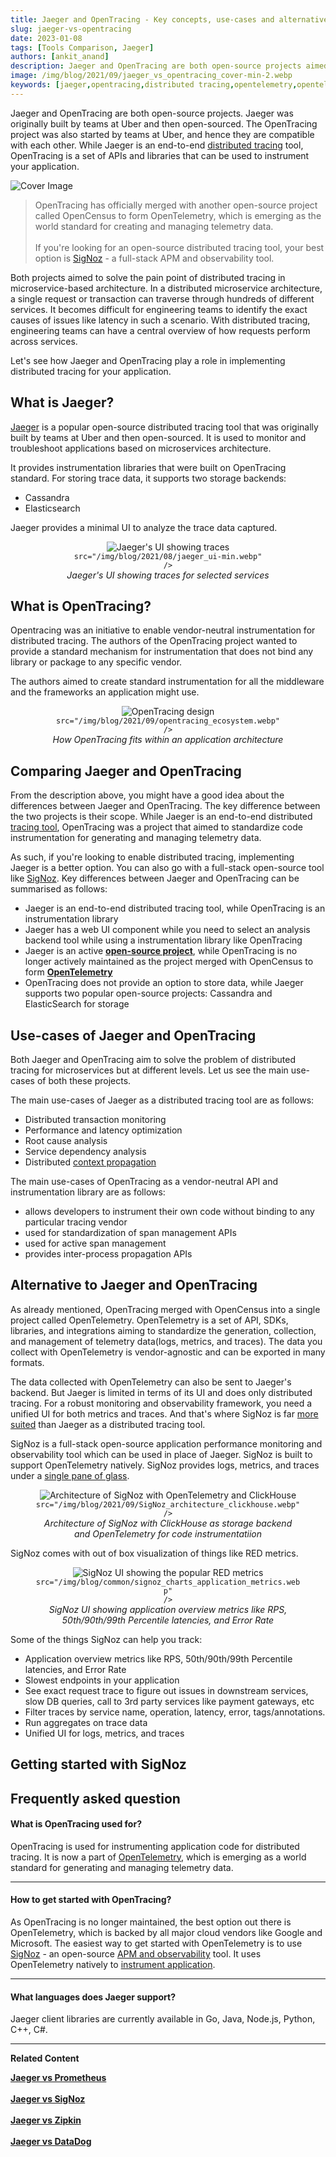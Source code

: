 ```yaml
---
title: Jaeger and OpenTracing - Key concepts, use-cases and alternatives
slug: jaeger-vs-opentracing
date: 2023-01-08
tags: [Tools Comparison, Jaeger]
authors: [ankit_anand]
description: Jaeger and OpenTracing are both open-source projects aimed to solve pain-points of distributed tracing. But the scope of the projects are completely different. While Jaeger is an end-to-end distributed tracing tool..
image: /img/blog/2021/09/jaeger_vs_opentracing_cover-min-2.webp
keywords: [jaeger,opentracing,distributed tracing,opentelemetry,opentelemetry tracing,traces]
---
```


Jaeger and OpenTracing are both open-source projects. Jaeger was originally built by teams at Uber and then open-sourced. The OpenTracing project was also started by teams at Uber, and hence they are compatible with each other. While Jaeger is an end-to-end [distributed tracing](https://signoz.io/blog/distributed-tracing-in-microservices/) tool, OpenTracing is a set of APIs and libraries that can be used to instrument your application.



![Cover Image](/img/blog/2021/09/jaeger_vs_opentracing_cover-min-2.webp)

>OpenTracing has officially merged with another open-source project called OpenCensus to form OpenTelemetry, which is emerging as the world standard for creating and managing telemetry data.<br></br>
>If you're looking for an open-source distributed tracing tool, your best option is [SigNoz](https://signoz.io/) - a full-stack APM and observability tool.

Both projects aimed to solve the pain point of distributed tracing in microservice-based architecture. In a distributed microservice architecture, a single request or transaction can traverse through hundreds of different services. It becomes difficult for engineering teams to identify the exact causes of issues like latency in such a scenario. With distributed tracing, engineering teams can have a central overview of how requests perform across services.

Let's see how Jaeger and OpenTracing play a role in implementing distributed tracing for your application.

## What is Jaeger?
[Jaeger](https://signoz.io/blog/jaeger-microservices/) is a popular open-source distributed tracing tool that was originally built by teams at Uber and then open-sourced. It is used to monitor and troubleshoot applications based on microservices architecture.

It provides instrumentation libraries that were built on OpenTracing standard. For storing trace data, it supports two storage backends:

- Cassandra
- Elasticsearch

Jaeger provides a minimal UI to analyze the trace data captured.



<figure data-zoomable align='center'>
    <img className="box-shadowed-image"
    alt="Jaeger's UI showing traces"
    
    src="/img/blog/2021/08/jaeger_ui-min.webp"
    />
<figcaption><i>Jaeger's UI showing traces for selected services</i></figcaption>
    </figure>


## What is OpenTracing?
Opentracing was an initiative to enable vendor-neutral instrumentation for distributed tracing. The authors of the OpenTracing project wanted to provide a standard mechanism for instrumentation that does not bind any library or package to any specific vendor.

The authors aimed to create standard instrumentation for all the middleware and the frameworks an application might use.

<figure data-zoomable align='center'>
    <img className="box-shadowed-image"
    alt="OpenTracing design"
    
    src="/img/blog/2021/09/opentracing_ecosystem.webp"
    />
<figcaption><i>How OpenTracing fits within an application architecture</i></figcaption>
    </figure>


## Comparing Jaeger and OpenTracing
From the description above, you might have a good idea about the differences between Jaeger and OpenTracing. The key difference between the two projects is their scope. While Jaeger is an end-to-end distributed [tracing tool](https://signoz.io/blog/distributed-tracing-tools/), OpenTracing was a project that aimed to standardize code instrumentation for generating and managing telemetry data. 

As such, if you're looking to enable distributed tracing, implementing Jaeger is a better option. You can also go with a full-stack open-source tool like [SigNoz](https://signoz.io/blog/jaeger-vs-signoz/). Key differences between Jaeger and OpenTracing can be summarised as follows:

- Jaeger is an end-to-end distributed tracing tool, while OpenTracing is an instrumentation library
- Jaeger has a web UI component while you need to select an analysis backend tool while using a instrumentation library like OpenTracing
- Jaeger is an active <a href = "https://github.com/jaegertracing/jaeger" rel="noopener noreferrer nofollow" target="_blank" ><b>open-source project</b></a>, while OpenTracing is no longer actively maintained as the project merged with OpenCensus to form <a href = "https://opentelemetry.io/" rel="noopener noreferrer nofollow" target="_blank" ><b>OpenTelemetry</b></a>
- OpenTracing does not provide an option to store data, while Jaeger supports two popular open-source projects: Cassandra and ElasticSearch for storage

## Use-cases of Jaeger and OpenTracing
Both Jaeger and OpenTracing aim to solve the problem of distributed tracing for microservices but at different levels. Let us see the main use-cases of both these projects.

The main use-cases of Jaeger as a distributed tracing tool are as follows:

- Distributed transaction monitoring
- Performance and latency optimization
- Root cause analysis
- Service dependency analysis
- Distributed [context propagation](https://signoz.io/blog/opentelemetry-context-propagation/)

The main use-cases of OpenTracing as a vendor-neutral API and instrumentation library are as follows:

- allows developers to instrument their own code without binding to any particular tracing vendor
- used for standardization of span management APIs
- used for active span management
- provides inter-process propagation APIs

## Alternative to Jaeger and OpenTracing
As already mentioned, OpenTracing merged with OpenCensus into a single project called OpenTelemetry. OpenTelemetry is a set of API, SDKs, libraries, and integrations aiming to standardize the generation, collection, and management of telemetry data(logs, metrics, and traces). The data you collect with OpenTelemetry is vendor-agnostic and can be exported in many formats.

The data collected with OpenTelemetry can also be sent to Jaeger's backend. But Jaeger is limited in terms of its UI and does only distributed tracing. For a robust monitoring and observability framework, you need a unified UI for both metrics and traces. And that's where SigNoz is far [more suited](https://signoz.io/blog/jaeger-vs-signoz/) than Jaeger as a distributed tracing tool.

SigNoz is a full-stack open-source application performance monitoring and observability tool which can be used in place of Jaeger. SigNoz is built to support OpenTelemetry natively. SigNoz provides logs, metrics, and traces under a [single pane of glass](https://signoz.io/blog/single-pane-of-glass-monitoring/). 

<figure data-zoomable align='center'>
    <img className="box-shadowed-image"
    alt="Architecture of SigNoz with OpenTelemetry and ClickHouse"
    
    src="/img/blog/2021/09/SigNoz_architecture_clickhouse.webp"
    />
<figcaption><i>Architecture of SigNoz with ClickHouse as storage backend and OpenTelemetry for code instrumentatiion</i></figcaption>
    </figure>


SigNoz comes with out of box visualization of things like RED metrics.

<figure data-zoomable align='center'>
    <img className="box-shadowed-image"
    alt="SigNoz UI showing the popular RED metrics"
    
    src="/img/blog/common/signoz_charts_application_metrics.webp"
    />
<figcaption><i>SigNoz UI showing application overview metrics like RPS, 50th/90th/99th Percentile latencies, and Error Rate</i></figcaption>
    </figure>


Some of the things SigNoz can help you track:

- Application overview metrics like RPS, 50th/90th/99th Percentile latencies, and Error Rate
- Slowest endpoints in your application
- See exact request trace to figure out issues in downstream services, slow DB queries, call to 3rd party services like payment gateways, etc
- Filter traces by service name, operation, latency, error, tags/annotations.
- Run aggregates on trace data
- Unified UI for logs, metrics, and traces

## Getting started with SigNoz

<GetStartedSigNoz />

## Frequently asked question

#### What is OpenTracing used for?
OpenTracing is used for instrumenting application code for distributed tracing. It is now a part of [OpenTelemetry](https://opentelemetry.io/), which is emerging as a world standard for generating and managing telemetry data.

___

#### How to get started with OpenTracing?
As OpenTracing is no longer maintained, the best option out there is OpenTelemetry, which is backed by all major cloud vendors like Google and Microsoft. The easiest way to get started with OpenTelemetry is to use [SigNoz](https://signoz.io/docs/architecture/) - an open-source [APM and observability](https://signoz.io/guides/apm-vs-observability/) tool. It uses OpenTelemetry natively to [instrument application](https://signoz.io/docs/instrumentation/).

___

#### What languages does Jaeger support?
Jaeger client libraries are currently available in Go, Java, Node.js, Python, C++, C#.

___

**Related Content**

**[Jaeger vs Prometheus](https://signoz.io/blog/jaeger-vs-prometheus)**<br></br>
**[Jaeger vs SigNoz](https://signoz.io/blog/jaeger-vs-signoz/)**<br></br>
**[Jaeger vs Zipkin](https://signoz.io/blog/jaeger-vs-zipkin/)**<br></br>
**[Jaeger vs DataDog](https://signoz.io/blog/datadog-vs-jaeger/)**<br></br>

